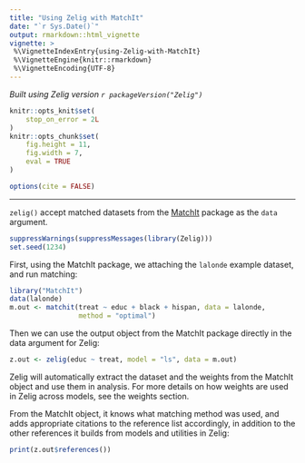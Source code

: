```yaml
---
title: "Using Zelig with MatchIt"
date: "`r Sys.Date()`"
output: rmarkdown::html_vignette
vignette: >
 %\VignetteIndexEntry{using-Zelig-with-MatchIt}
 %\VignetteEngine{knitr::rmarkdown}
 %\VignetteEncoding{UTF-8}
---
```


*Built using Zelig version `r packageVersion("Zelig")`*

```r
knitr::opts_knit$set(
    stop_on_error = 2L
)
knitr::opts_chunk$set(
    fig.height = 11,
    fig.width = 7,
    eval = TRUE
)

options(cite = FALSE)
```
---

`zelig()` accept matched datasets from the [MatchIt](http://gking.harvard.edu/matchit) package as the `data` argument.

```r
suppressWarnings(suppressMessages(library(Zelig)))
set.seed(1234)
```

First, using the MatchIt package, we attaching the `lalonde` example dataset, and run matching:

```r
library("MatchIt")
data(lalonde)
m.out <- matchit(treat ~ educ + black + hispan, data = lalonde,
                 method = "optimal")
```

Then we can use the output object from the MatchIt package directly in the data argument for Zelig:

```r
z.out <- zelig(educ ~ treat, model = "ls", data = m.out)
```

Zelig will automatically extract the dataset and the weights from the MatchIt object and use them in analysis. For more details on how weights are used in Zelig across models, see the weights section.

From the MatchIt object, it knows what matching method was used, and adds appropriate citations to the reference list accordingly, in addition to the other references it builds from models and utilities in Zelig:

```r
print(z.out$references())
```
